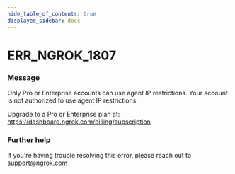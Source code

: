 ```yaml
---
hide_table_of_contents: true
displayed_sidebar: docs
---
```



# ERR_NGROK_1807

### Message
Only Pro or Enterprise accounts can use agent IP restrictions.
Your account is not authorized to use agent IP restrictions.  

Upgrade to a Pro or Enterprise plan at: https://dashboard.ngrok.com/billing/subscription

<ErrorDetails error='err_ngrok_1807' />


### Further help
If you're having trouble resolving this error, please reach out to [support@ngrok.com](mailto:support@ngrok.com?subject=Help%20with%20ERR_NGROK_1807)

